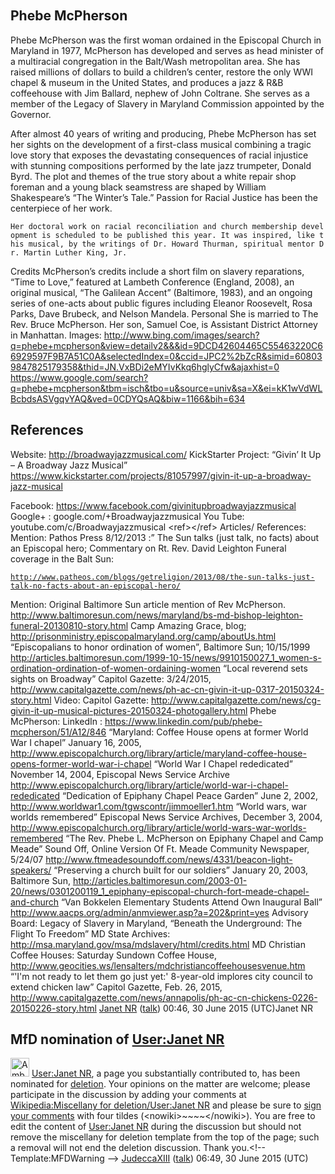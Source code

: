 <article id="47114185" title=User talk:Janet NR>
	<talkpage id="47114185" title="User talk:Janet NR">


== Phebe McPherson == 
Phebe McPherson was the first woman ordained in the Episcopal Church in Maryland in 1977, McPherson has developed and serves as head minister of a multiracial congregation in the Balt/Wash metropolitan area. She has raised millions of dollars to build a children’s center, restore the only WWI chapel &amp; museum in the United States, and produces a jazz &amp; R&amp;B coffeehouse with Jim Ballard, nephew of John Coltrane. She serves as a member of the Legacy of Slavery in Maryland Commission appointed by the Governor.

After almost 40 years of writing and producing, Phebe McPherson has set her sights on the development of a first-class musical combining a tragic love story that exposes the devastating consequences of racial injustice with stunning compositions performed by the late jazz trumpeter, Donald Byrd. The plot and themes of the true story about a white repair shop foreman and a young black seamstress are shaped by William Shakespeare’s “The Winter’s Tale.”
Passion for Racial Justice has been the centerpiece of her work. 

 Her doctoral work on racial reconciliation and church membership development is scheduled to be published this year. It was inspired, like this musical, by the writings of Dr. Howard Thurman, spiritual mentor Dr. Martin Luther King, Jr.

Credits McPherson’s credits include a short film on slavery reparations, “Time to Love,” featured at Lambeth Conference (England, 2008), an original musical, “The Galilean Accent” (Baltimore, 1983), and an ongoing series of one-acts about public figures including Eleanor Roosevelt, Rosa Parks, Dave Brubeck, and Nelson Mandela.
Personal She is married to The Rev. Bruce McPherson. Her son, Samuel Coe, is Assistant District Attorney in Manhattan.
Images: http://www.bing.com/images/search?q=phebe+mcpherson&amp;view=detailv2&amp;&amp;&amp;id=9DCD42604465C55463220C66929597F9B7A51C0A&amp;selectedIndex=0&amp;ccid=JPC2%2bZcR&amp;simid=608039847825179358&amp;thid=JN.VxBDi2eMYIvKkq6hglyCfw&amp;ajaxhist=0
https://www.google.com/search?q=phebe+mcpherson&amp;tbm=isch&amp;tbo=u&amp;source=univ&amp;sa=X&amp;ei=kK1wVdWLBcbdsASVgqvYAQ&amp;ved=0CDYQsAQ&amp;biw=1166&amp;bih=634

== References ==
Website: http://broadwayjazzmusical.com/
KickStarter Project: “Givin’ It Up – A Broadway Jazz Musical” https://www.kickstarter.com/projects/81057997/givin-it-up-a-broadway-jazz-musical

Facebook: https://www.facebook.com/givinitupbroadwayjazzmusical
Google+ : google.com/+Broadwayjazzmusical
You Tube: youtube.com/c/Broadwayjazzmusical
&lt;ref&gt;&lt;/ref&gt; Articles/ References:
Mention: Pathos Press 8/12/2013 :” The Sun talks (just talk, no facts) about an Episcopal hero; Commentary on Rt. Rev. David Leighton Funeral coverage in the Balt Sun:
 http://www.patheos.com/blogs/getreligion/2013/08/the-sun-talks-just-talk-no-facts-about-an-episcopal-hero/
Mention: Original Baltimore Sun article mention of Rev McPherson. http://www.baltimoresun.com/news/maryland/bs-md-bishop-leighton-funeral-20130810-story.html
Camp Amazing Grace, blog; http://prisonministry.episcopalmaryland.org/camp/aboutUs.html
“Episcopalians to honor ordination of women”, Baltimore Sun; 10/15/1999 http://articles.baltimoresun.com/1999-10-15/news/9910150027_1_women-s-ordination-ordination-of-women-ordaining-women
“Local reverend sets sights on Broadway” Capitol Gazette: 3/24/2015,  http://www.capitalgazette.com/news/ph-ac-cn-givin-it-up-0317-20150324-story.html
Video: Capitol Gazette: http://www.capitalgazette.com/news/cg-givin-it-up-musical-pictures-20150324-photogallery.html
Phebe McPherson: LinkedIn : https://www.linkedin.com/pub/phebe-mcpherson/51/A12/846
“Maryland: Coffee House opens at former World War I chapel” January 16, 2005, http://www.episcopalchurch.org/library/article/maryland-coffee-house-opens-former-world-war-i-chapel
“World War I Chapel rededicated” November 14, 2004, Episcopal News Service Archive http://www.episcopalchurch.org/library/article/world-war-i-chapel-rededicated
“Dedication of Epiphany Chapel Peace Garden” June 2, 2002,  http://www.worldwar1.com/tgwscontr/jimmoeller1.htm
“World wars, war worlds remembered” Episcopal News Service Archives, December 3, 2004, http://www.episcopalchurch.org/library/article/world-wars-war-worlds-remembered
“The Rev. Phebe L. McPherson on Epiphany Chapel and Camp Meade” Sound Off, Online Version Of Ft. Meade Community Newspaper, 5/24/07 http://www.ftmeadesoundoff.com/news/4331/beacon-light-speakers/
“Preserving a church built for our soldiers” January 20, 2003, Baltimore Sun,  http://articles.baltimoresun.com/2003-01-20/news/0301200119_1_epiphany-episcopal-church-fort-meade-chapel-and-church
“Van Bokkelen Elementary Students Attend Own Inaugural Ball” http://www.aacps.org/admin/anmviewer.asp?a=202&amp;print=yes
Advisory Board:   Legacy of Slavery in Maryland, “Beneath the Underground: The Flight To Freedom” MD State Archives: http://msa.maryland.gov/msa/mdslavery/html/credits.html
MD Christian Coffee Houses: Saturday Sundown Coffee House,   http://www.geocities.ws/lensalters/mdchristiancoffeehousesvenue.htm 
“'I'm not ready to let them go just yet:' 8-year-old implores city council to extend chicken law” Capitol Gazette, Feb. 26, 2015, http://www.capitalgazette.com/news/annapolis/ph-ac-cn-chickens-0226-20150226-story.html
[[User:Janet NR|Janet NR]] ([[User talk:Janet NR#top|talk]]) 00:46, 30 June 2015 (UTC)Janet NR
==MfD nomination of [[User:Janet NR]]==
[[File:Ambox warning orange.svg|30px]] [[User:Janet NR]], a page you substantially contributed to, has been nominated for [[WP:MfD|deletion]]. Your opinions on the matter are welcome; please participate in the discussion by adding your comments at [[Wikipedia:Miscellany for deletion/User:Janet NR ]] and please be sure to [[WP:SIG|sign your comments]] with four tildes (&lt;nowiki&gt;~~~~&lt;/nowiki&gt;).  You are free to edit the content of [[User:Janet NR]] during the discussion but should not remove the miscellany for deletion template from the top of the page; such a removal will not end the deletion discussion.  Thank you.&lt;!-- Template:MFDWarning --&gt; [[User:JudeccaXIII|JudeccaXIII]] ([[User talk:JudeccaXIII|talk]]) 06:49, 30 June 2015 (UTC)
	</talkpage>
</article>